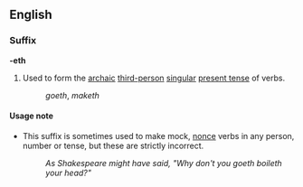 ==English==
===Suffix===
'''-eth'''

#Used to form the [[archaic]] [[third-person]] [[singular]] [[present tense]] of verbs.
#:''goeth'', ''maketh''

====Usage note====
*This suffix is sometimes used to make mock, [[nonce]] verbs in any person, number or tense, but these are strictly incorrect.
*:''As Shakespeare might have said, "Why don't you goeth boileth your head?"''
